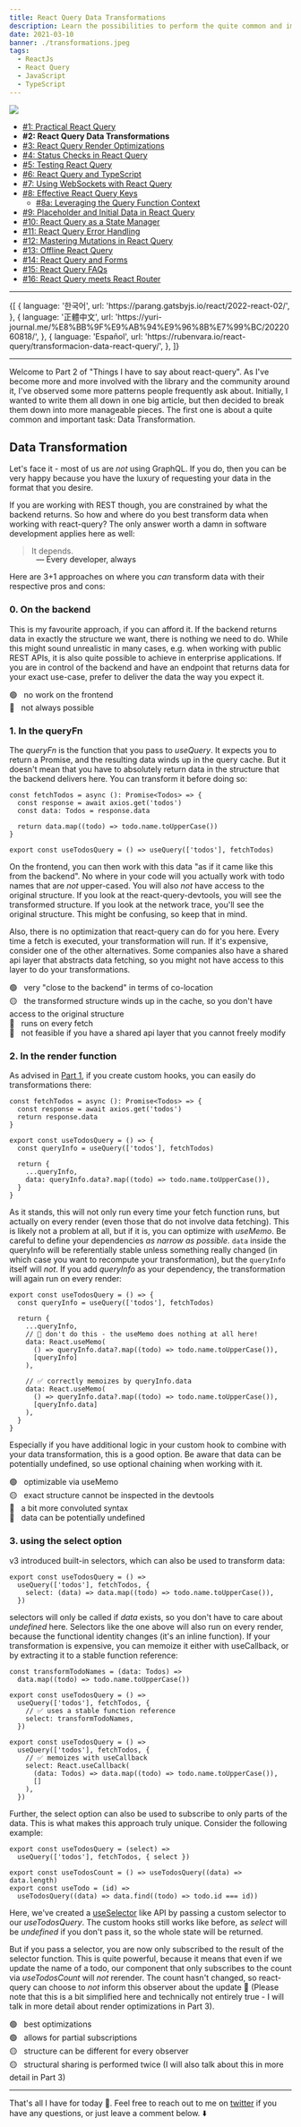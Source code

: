 ```yaml
---
title: React Query Data Transformations
description: Learn the possibilities to perform the quite common and important task of transforming your data with react-query
date: 2021-03-10
banner: ./transformations.jpeg
tags:
  - ReactJs
  - React Query
  - JavaScript
  - TypeScript
---
```



<img src="./transformations.jpeg" />

<Attribution name="Joshua Sukoff" url="https://unsplash.com/@joshuas" />

- [#1: Practical React Query](practical-react-query)
- <b>#2: React Query Data Transformations</b>
- [#3: React Query Render Optimizations](react-query-render-optimizations)
- [#4: Status Checks in React Query](status-checks-in-react-query)
- [#5: Testing React Query](testing-react-query)
- [#6: React Query and TypeScript](react-query-and-type-script)
- [#7: Using WebSockets with React Query](using-web-sockets-with-react-query)
- [#8: Effective React Query Keys](effective-react-query-keys)
  - [#8a: Leveraging the Query Function Context](leveraging-the-query-function-context)
- [#9: Placeholder and Initial Data in React Query](placeholder-and-initial-data-in-react-query)
- [#10: React Query as a State Manager](react-query-as-a-state-manager)
- [#11: React Query Error Handling](react-query-error-handling)
- [#12: Mastering Mutations in React Query](mastering-mutations-in-react-query)
- [#13: Offline React Query](offline-react-query)
- [#14: React Query and Forms](react-query-and-forms)
- [#15: React Query FAQs](react-query-fa-qs)
- [#16: React Query meets React Router](react-query-meets-react-router)

---

<Translations>
  {[
    {
      language: '한국어',
      url: 'https://parang.gatsbyjs.io/react/2022-react-02/',
    },
    {
      language: '正體中文',
      url: 'https://yuri-journal.me/%E8%BB%9F%E9%AB%94%E9%96%8B%E7%99%BC/2022060818/',
    },
    {
      language: 'Español',
      url: 'https://rubenvara.io/react-query/transformacion-data-react-query/',
    },
  ]}
</Translations>

---

Welcome to Part 2 of "Things I have to say about react-query". As I've become more and more involved with the library and the community around it, I've observed some more patterns people frequently ask about. Initially, I wanted to write them all down in one big article, but then decided to break them down into more manageable pieces. The first one is about a quite common and important task: Data Transformation.

## Data Transformation

Let's face it - most of us are _not_ using GraphQL. If you do, then you can be very happy because you have the luxury of requesting your data in the format that you desire.

If you are working with REST though, you are constrained by what the backend returns. So how and where do you best transform data when working with react-query? The only answer worth a damn in software development applies here as well:

> It depends.

<p style="padding-left: 3rem; margin-top: -1rem">
  — Every developer, always
</p>

Here are 3+1 approaches on where you _can_ transform data with their respective pros and cons:

### 0. On the backend

This is my favourite approach, if you can afford it. If the backend returns data in exactly the structure we want, there is nothing we need to do. While this might sound unrealistic in many cases, e.g. when working with public REST APIs, it is also quite possible to achieve in enterprise applications. If you are in control of the backend and have an endpoint that returns data for your exact use-case, prefer to deliver the data the way you expect it.

🟢 &nbsp; no work on the frontend<br/>
🔴 &nbsp; not always possible

### 1. In the queryFn

The _queryFn_ is the function that you pass to _useQuery_. It expects you to return a Promise, and the resulting data winds up in the query cache. But it doesn't mean that you have to absolutely return data in the structure that the backend delivers here. You can transform it before doing so:

```ts:title=queryFn-transformation
const fetchTodos = async (): Promise<Todos> => {
  const response = await axios.get('todos')
  const data: Todos = response.data

  return data.map((todo) => todo.name.toUpperCase())
}

export const useTodosQuery = () => useQuery(['todos'], fetchTodos)
```

On the frontend, you can then work with this data "as if it came like this from the backend". No where in your code will you actually work with todo names that are _not_ upper-cased. You will also _not_ have access to the original structure. If you look at the react-query-devtools, you will see the transformed structure. If you look at the network trace, you'll see the original structure. This might be confusing, so keep that in mind.

Also, there is no optimization that react-query can do for you here. Every time a fetch is executed, your transformation will run. If it's expensive, consider one of the other alternatives. Some companies also have a shared api layer that abstracts data fetching, so you might not have access to this layer to do your transformations.

🟢 &nbsp; very "close to the backend" in terms of co-location<br/>
🟡 &nbsp; the transformed structure winds up in the cache, so you don't have access to the original structure<br/>
🔴 &nbsp; runs on every fetch<br/>
🔴 &nbsp; not feasible if you have a shared api layer that you cannot freely modify

### 2. In the render function

As advised in [Part 1](practical-react-query), if you create custom hooks, you can easily do transformations there:

```ts:title=render-transformation
const fetchTodos = async (): Promise<Todos> => {
  const response = await axios.get('todos')
  return response.data
}

export const useTodosQuery = () => {
  const queryInfo = useQuery(['todos'], fetchTodos)

  return {
    ...queryInfo,
    data: queryInfo.data?.map((todo) => todo.name.toUpperCase()),
  }
}
```

As it stands, this will not only run every time your fetch function runs, but actually on every render (even those that do not involve data fetching). This is likely not a problem at all, but if it is, you can optimize with _useMemo_. Be careful to define your dependencies _as narrow as possible_. `data` inside the queryInfo will be referentially stable unless something really changed (in which case you want to recompute your transformation), but the `queryInfo` itself will _not_. If you add _queryInfo_ as your dependency, the transformation will again run on every render:

```ts:title=useMemo-dependencies
export const useTodosQuery = () => {
  const queryInfo = useQuery(['todos'], fetchTodos)

  return {
    ...queryInfo,
    // 🚨 don't do this - the useMemo does nothing at all here!
    data: React.useMemo(
      () => queryInfo.data?.map((todo) => todo.name.toUpperCase()),
      [queryInfo]
    ),

    // ✅ correctly memoizes by queryInfo.data
    data: React.useMemo(
      () => queryInfo.data?.map((todo) => todo.name.toUpperCase()),
      [queryInfo.data]
    ),
  }
}
```

Especially if you have additional logic in your custom hook to combine with your data transformation, this is a good option. Be aware that data can be potentially undefined, so use optional chaining when working with it.

🟢 &nbsp; optimizable via useMemo<br/>
🟡 &nbsp; exact structure cannot be inspected in the devtools<br/>
🔴 &nbsp; a bit more convoluted syntax<br/>
🔴 &nbsp; data can be potentially undefined<br/>

### 3. using the select option

v3 introduced built-in selectors, which can also be used to transform data:

```ts:title=select-transformation
export const useTodosQuery = () =>
  useQuery(['todos'], fetchTodos, {
    select: (data) => data.map((todo) => todo.name.toUpperCase()),
  })
```

selectors will only be called if _data_ exists, so you don't have to care about _undefined_ here. Selectors like the one above will also run on every render, because the functional identity changes (it's an inline function). If your transformation is expensive, you can memoize it either with useCallback, or by extracting it to a stable function reference:

```ts:title=select-memoizations
const transformTodoNames = (data: Todos) =>
  data.map((todo) => todo.name.toUpperCase())

export const useTodosQuery = () =>
  useQuery(['todos'], fetchTodos, {
    // ✅ uses a stable function reference
    select: transformTodoNames,
  })

export const useTodosQuery = () =>
  useQuery(['todos'], fetchTodos, {
    // ✅ memoizes with useCallback
    select: React.useCallback(
      (data: Todos) => data.map((todo) => todo.name.toUpperCase()),
      []
    ),
  })
```

Further, the select option can also be used to subscribe to only parts of the data. This is what makes this approach truly unique. Consider the following example:

```js:title=select-partial-subscriptions
export const useTodosQuery = (select) =>
  useQuery(['todos'], fetchTodos, { select })

export const useTodosCount = () => useTodosQuery((data) => data.length)
export const useTodo = (id) =>
  useTodosQuery((data) => data.find((todo) => todo.id === id))
```

Here, we've created a [useSelector](https://react-redux.js.org/api/hooks#useselector) like API by passing a custom selector to our _useTodosQuery_. The custom hooks still works like before, as _select_ will be _undefined_ if you don't pass it, so the whole state will be returned.

But if you pass a selector, you are now only subscribed to the result of the selector function. This is quite powerful, because it means that even if we update the name of a todo, our component that only subscribes to the count via _useTodosCount_ will _not_ rerender. The count hasn't changed, so react-query can choose to _not_ inform this observer about the update 🥳 (Please note that this is a bit simplified here and technically not entirely true - I will talk in more detail about render optimizations in Part 3).

🟢 &nbsp; best optimizations<br/>
🟢 &nbsp; allows for partial subscriptions<br/>
🟡 &nbsp; structure can be different for every observer<br/>
🟡 &nbsp; structural sharing is performed twice (I will also talk about this in more detail in Part 3)

---

That's all I have for today 👋. Feel free to reach out to me on [twitter](https://twitter.com/tkdodo)
if you have any questions, or just leave a comment below. ⬇️

<Comments />
